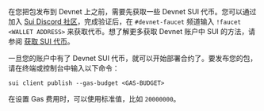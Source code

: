 在您把包发布到 Devnet 上之前，需要先获取一些 Devnet SUI 代币。您可以通过加入 [Sui Discord 社区](https://discord.gg/Sui)，完成验证后，在 `#devnet-faucet` 频道输入 `!faucet <WALLET ADDRESS>` 来获取代币。想了解更多获取 Devnet 账户中 SUI 的方法，请参阅 [获取 SUI 代币](https://chat.openai.com/guides/developer/getting-started/get-coins)。

一旦您的账户中有了 Devnet SUI 代币，就可以开始部署合约了。要发布您的包，请在终端或控制台中输入以下命令：

```
sui client publish --gas-budget <GAS-BUDGET>
```

在设置 Gas 费用时，可以使用标准值，比如 `20000000`。